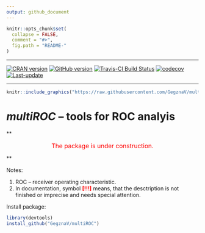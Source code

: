 ```yaml
---
output: github_document
---
```

<!-- README.md is generated from README.Rmd. Please edit that file -->
 
```r
knitr::opts_chunk$set(
  collapse = FALSE,
  comment = "#>",
  fig.path = "README-"
)
```

***

[![CRAN version](https://www.r-pkg.org/badges/version/multiROC)](https://cran.rstudio.com/web/packages/multiROC/index.html)
[![GitHub version](https://img.shields.io/badge/GitHub-v`r packageVersion("multiROC")`-brightgreen.svg)](https://github.com/GegznaV/multiROC)
[![Travis-CI Build Status](https://travis-ci.org/GegznaV/multiROC.png?branch=master)](https://travis-ci.org/GegznaV/multiROC)
[![codecov](https://codecov.io/gh/GegznaV/multiROC/branch/master/graph/badge.svg)](https://codecov.io/gh/GegznaV/multiROC)
[![Last-update](https://img.shields.io/badge/last%20update-`r gsub('-', '--', Sys.Date())`-yellowgreen.svg)](/commits/master)

***

 
```r
knitr::include_graphics("https://raw.githubusercontent.com/GegznaV/multiROC/master/docs/logo.png")
```
<!-- "https://raw.githubusercontent.com/GegznaV/multiROC/master/docs/logo.png" -->

_**multiROC**_ -- tools for ROC analyis
============================================================================= 


 

**<p align="center"><font color="red" size="3" family="sans">The package is under construction.</font></p>** 
<!-- *MultiROC* workflow for spectroscopic data analysis. -->

Notes:

1. ROC -- receiver operating characteristic. 
2. In documentation, symbol **<font color="red">[!!!]</font>** means, 
that the desctription is not finished or imprecise and needs special 
attention.



Install package:

```r
library(devtools)
install_github("GegznaV/multiROC")
```


<!-- * * * -->

 <!-- <p align="right"> </p>     -->


 

